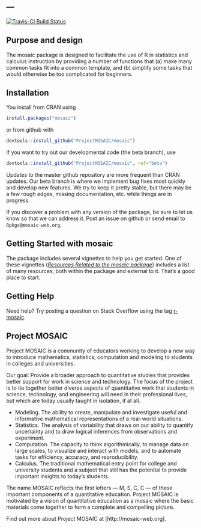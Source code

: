 ---
---

<!-- [![CRAN_Status_Badge](http://www.r-pkg.org/badges/version/mosaic)](http://cran.r-project.org/package=mosaic) -->
[![Travis-CI Build Status](https://travis-ci.org/ProjectMOSAIC/mosaic.svg?branch=master)](https://travis-ci.org/ProjectMOSAIC/mosaic/)

## Purpose and design

The mosaic package is designed to facilitate the use of R in statistics and calculus
instruction by providing a number of functions that (a) make many common tasks fit
into a common template, and (b) simplify some tasks that would otherwise be too
complicated for beginners.

## Installation

You install from CRAN using 
```r
install.packages("mosaic")
```
or from github with
```r
devtools::install_github("ProjectMOSAIC/mosaic")
```
If you want to try out our developmental code (the beta branch), use
```r
devtools::install_github("ProjectMOSAIC/mosaic", ref="beta")
```
Updates to the master github repository are more frequent than CRAN updates.
Our beta branch is where we implement bug fixes most quickly and develop new features.
We try to keep it pretty stable, but there may be a few rough edges, missing documentation, etc. while things are in progress.  

If you discover a problem with any version of the package, be sure to let us know so that we can address it.  Post an issue on github or send email to `Rpkgs@mosaic-web.org`.

## Getting Started with mosaic

The package includes several vignettes to help you get started.  One of these 
vignettes 
([*Resources Related to the mosaic package*](vignettes/mosaic-resources.Rmd)) includes a list of many resources, both within the
package and external to it.  That's a good place to start.

## Getting Help

Need help?  Try posting a question on Stack Overflow using the tag [r-mosaic](http://stackoverflow.com/questions/tagged/r-mosaic).


## Project MOSAIC

Project MOSAIC is a community of educators working to develop a new way to introduce mathematics, statistics, computation and modeling to students in colleges and universities.

Our goal: Provide a broader approach to quantitative studies that provides better support for work in science and technology. The focus of the project is to tie together better diverse aspects of quantitative work that students in science, technology, and engineering will need in their professional lives, but which are today usually taught in isolation, if at all.

* Modeling. The ability to create, manipulate and investigate useful and informative mathematical representations of a real-world situations.
* Statistics. The analysis of variability that draws on our ability to quantify uncertainty and to draw logical inferences from observations and experiment.
* Computation. The capacity to think algorithmically, to manage data on large scales, to visualize and interact with models, and to automate tasks for efficiency, accuracy, and reproducibility.
* Calculus. The traditional mathematical entry point for college and university students and a subject that still has the potential to provide important insights to today's students.

The name MOSAIC reflects the first letters --- M, S, C, C --- of these important components of a quantitative education. Project MOSAIC is motivated by a vision of quantitative education as a mosaic where the basic materials come together to form a complete and compelling picture.

Find out more about Project MOSAIC at [http://mosaic-web.org].

